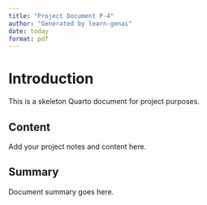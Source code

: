 ```yaml
---
title: "Project Document P-4"
author: "Generated by learn-genai"
date: today
format: pdf
---
```


# Introduction

This is a skeleton Quarto document for project purposes.

## Content

Add your project notes and content here.

## Summary

Document summary goes here.
